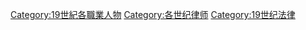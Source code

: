 [[Category:19世紀各職業人物|Category:19世紀各職業人物]]
[[Category:各世纪律师|Category:各世纪律师]]
[[Category:19世纪法律|Category:19世纪法律]]